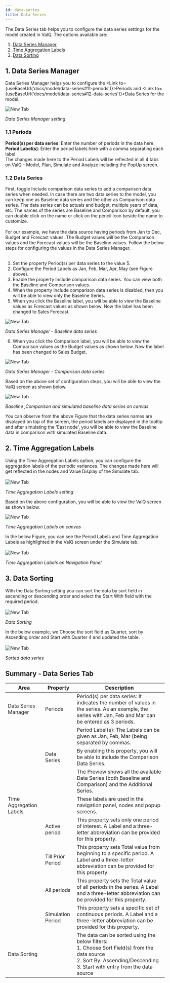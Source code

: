 ```yaml
---
id: data-series
title: Data Series
---
```



The Data Series tab helps you to configure the data series settings for the model created in ValQ. The options available are:

1. [Data Series Manager](#1-data-series-manager)
1. [Time Aggregation Labels](#2-time-aggregation-labels)
1. [Data Sorting](#3-data-sorting)

## 1. Data Series Manager

Data Series Manager helps you to configure the <Link to={useBaseUrl('docs/model/data-series#11-periods')}>Periods</Link> and <Link to={useBaseUrl('docs/model/data-series#12-data-series')}>Data Series</Link> for the model.

<div style={{ textAlign: "center" }}>
  <Zoom>
    <img alt="New Tab" src={useBaseUrl("/doc-images/model/ds2.png")} />
  </Zoom>
</div>

_Data Series Manager setting_

### 1.1 Periods

**Period(s) per data series**: Enter the number of periods in the data here. <br />
**Period Label(s)**: Enter the period labels here with a comma separating each label.<br />
The changes made here to the Period Labels will be reflected in all 4 tabs on ValQ - Model,
Plan, Simulate and Analyze including the PopUp screen.

### 1.2 Data Series

<div style={{ textAlign: "justify" }}>
  First, toggle Include comparison data series to add a comparison data series
  when needed. In case there are two data series to the model, you can keep one
  as Baseline data series and the other as Comparison data series. The data
  series can be actuals and budget, multiple years of data, etc. The names of
  the series are Baseline and Comparison by default, you can double click on the
  name or click on the pencil icon beside the name to customize.
</div> <br />

<div style={{ textAlign: "justify" }}>
  For our example, we have the data source having periods from Jan to Dec,
  Budget and Forecast values. The Budget values will be the Comparison values
  and the Forecast values will be the Baseline values. Follow the below steps
  for configuring the values in the Data Series Manager.
</div> <br />

1.  Set the property Period(s) per data series to the value 5.
2.  Configure the Period Labels as Jan, Feb, Mar, Apr, May (see Figure
    above).
3.  Enable the property Include comparison data series. You can view
    both the Baseline and Comparison values.
4.  When the property Include comparison data series is disabled, then
    you will be able to view only the Baseline Series.
5.  When you click the Baseline label, you will be able to view the
    Baseline values as Forecast values as shown below. Now the label
    has been changed to Sales Forecast.

<div style={{ textAlign: "center" }}>
  <Zoom>
    <img alt="New Tab" src={useBaseUrl("/doc-images/model/ds3.png")} />
  </Zoom>
</div>

_Data Series Manager - Baseline data series_

6.  When you click the Comparison label, you will be able to view the
    Comparison values as the Budget values as shown below. Now the label
    has been changed to Sales Budget.

<div style={{ textAlign: "center" }}>
  <Zoom>
    <img alt="New Tab" src={useBaseUrl("/doc-images/model/ds4.png")} />
  </Zoom>
</div>

_Data Series Manager - Comparison data series_

Based on the above set of configuration steps, you will be able to view
the ValQ screen as shown below.

<div style={{ textAlign: "center" }}>
  <Zoom>
    <img alt="New Tab" src={useBaseUrl("/doc-images/model/ds5.png")} />
  </Zoom>
</div>

_Baseline ,Comparison and simulated baseline data series on canvas_

<div style={{ textAlign: "justify" }}>
  You can observe from the above Figure that the data series names are displayed
  on top of the screen, the period labels are displayed in the tooltip and after
  simulating the 'East node', you will be able to view the Baseline data in
  comparison with simulated Baseline data.
</div>

## 2. Time Aggregation Labels

<div style={{ textAlign: "justify" }}>
  Using the Time Aggregation Labels option, you can configure the aggregation
  labels of the periodic variances. The changes made here will get reflected in
  the nodes and Value Display of the Simulate tab.
</div> <br />

<div style={{ textAlign: "center" }}>
  <Zoom>
    <img alt="New Tab" src={useBaseUrl("/doc-images/model/ds6.png")} />
  </Zoom>
</div>

_Time Aggregation Labels setting_

Based on the above configuration, you will be able to view the ValQ screen as shown below.

<div style={{ textAlign: "center" }}>
  <Zoom>
    <img alt="New Tab" src={useBaseUrl("/doc-images/model/ds7.png")} />
  </Zoom>
</div>

_Time Aggregation Labels on canvas_

<div style={{ textAlign: "justify" }}>
  In the below Figure, you can see the Period Labels and Time Aggregation Labels
  as highlighted in the ValQ screen under the Simulate tab.
</div> <br />

<div style={{ textAlign: "center" }}>
  <Zoom>
    <img alt="New Tab" src={useBaseUrl("/doc-images/model/ds8.png")} />
  </Zoom>
</div>

_Time Aggregation Labels on Navigation Panel_

## 3. Data Sorting

<div style={{ textAlign: "justify" }}>
  With the Data Sorting setting you can sort the data by sort field in ascending
  or descending order and select the Start With field with the required period.
</div> <br />

<div style={{ textAlign: "center" }}>
  <Zoom>
    <img alt="New Tab" src={useBaseUrl("/doc-images/model/ds9.png")} />
  </Zoom>
</div>

_Data Sorting_

<div style={{ textAlign: "justify" }}>
  In the below example, we Choose the sort field as Quarter, sort by Ascending
  order and Start with Quarter 4 and updated the table.
</div> <br />

<div style={{ textAlign: "center" }}>
  <Zoom>
    <img alt="New Tab" src={useBaseUrl("/doc-images/model/ds10.png")} />
  </Zoom>
</div>

_Sorted data series_

## Summary - Data Series Tab

| Area                    | Property          | Description                                                                                                                                                                              |
| ----------------------- | ----------------- | ---------------------------------------------------------------------------------------------------------------------------------------------------------------------------------------- |
| Data Series Manager     | Periods           | Period(s) per data series: It indicates the number of values in the series. As an example, the series with Jan, Feb and Mar can be entered as 3 periods.                                 |
|                         |                   | Period Label(s): The Labels can be given as Jan, Feb, Mar (being separated by commas.                                                                                                    |
|                         | Data Series       | By enabling this property, you will be able to include the Comparison Data Series.                                                                                                       |
|                         |                   | The Preview shows all the available Data Series (both Baseline and Comparison) and the Additional Series.                                                                                |
| Time Aggregation Labels |                   | These labels are used in the navigation panel, nodes and popup screens.                                                                                                                  |
|                         | Active period     | This property sets only one period of interest. A Label and a three-letter abbreviation can be provided for this property.                                                               |
|                         | Till Prior Period | This property sets Total value from beginning to a specific period. A Label and a three-letter abbreviation can be provided for this property.                                           |
|                         | All periods       | This property sets the Total value of all periods in the series. A Label and a three-letter abbreviation can be provided for this property.                                              |
|                         | Simulation Period | This property sets a specific set of continuous periods. A Label and a three-letter abbreviation can be provided for this property.                                                      |
| Data Sorting            |                   | The data can be sorted using the below filters: <br/> 1. Choose Sort Field(s) from the data source <br/> 2. Sort By: Ascending/Descending <br/> 3. Start with entry from the data source |
